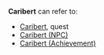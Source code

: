 {{Disambiguation}}
'''Caribert''' can refer to:
* [[Caribert]], quest
* [[Caribert (NPC)]]
* [[Caribert (Achievement)]]
